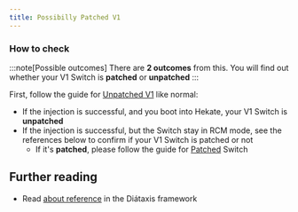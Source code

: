 ```yaml
---
title: Possibilly Patched V1
---
```


### How to check
:::note[Possible outcomes]
There are **2 outcomes** from this. You will find out whether your V1 Switch is **patched** or **unpatched**
:::

First, follow the guide for [Unpatched V1](/homebrewing/unpatched_v1/) like normal:

- If the injection is successful, and you boot into Hekate, your V1 Switch is **unpatched**
- If the injection is successful, but the Switch stay in RCM mode, see the references below to confirm if your V1 Switch is patched or not
    - If it's **patched**, please follow the guide for [Patched](/homebrewing/patched) Switch

## Further reading

- Read [about reference](https://diataxis.fr/reference/) in the Diátaxis framework

